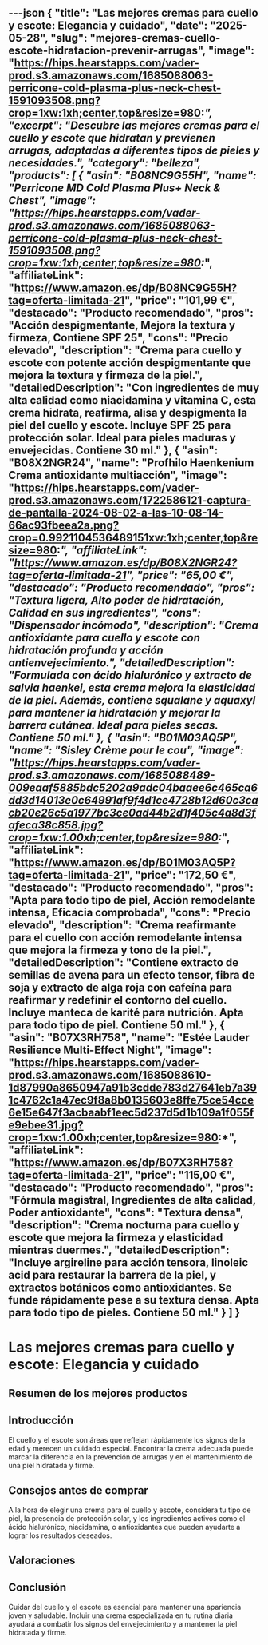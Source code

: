 ---json
{
  "title": "Las mejores cremas para cuello y escote: Elegancia y cuidado",
  "date": "2025-05-28",
  "slug": "mejores-cremas-cuello-escote-hidratacion-prevenir-arrugas",
  "image": "https://hips.hearstapps.com/vader-prod.s3.amazonaws.com/1685088063-perricone-cold-plasma-plus-neck-chest-1591093508.png?crop=1xw:1xh;center,top&resize=980:*",
  "excerpt": "Descubre las mejores cremas para el cuello y escote que hidratan y previenen arrugas, adaptadas a diferentes tipos de pieles y necesidades.",
  "category": "belleza",
  "products": [
    {
      "asin": "B08NC9G55H",
      "name": "Perricone MD Cold Plasma Plus+ Neck & Chest",
      "image": "https://hips.hearstapps.com/vader-prod.s3.amazonaws.com/1685088063-perricone-cold-plasma-plus-neck-chest-1591093508.png?crop=1xw:1xh;center,top&resize=980:*",
      "affiliateLink": "https://www.amazon.es/dp/B08NC9G55H?tag=oferta-limitada-21",
      "price": "101,99 €",
      "destacado": "Producto recomendado",
      "pros": "Acción despigmentante, Mejora la textura y firmeza, Contiene SPF 25",
      "cons": "Precio elevado",
      "description": "Crema para cuello y escote con potente acción despigmentante que mejora la textura y firmeza de la piel.",
      "detailedDescription": "Con ingredientes de muy alta calidad como niacidamina y vitamina C, esta crema hidrata, reafirma, alisa y despigmenta la piel del cuello y escote. Incluye SPF 25 para protección solar. Ideal para pieles maduras y envejecidas. Contiene 30 ml."
    },
    {
      "asin": "B08X2NGR24",
      "name": "Profhilo Haenkenium Crema antioxidante multiacción",
      "image": "https://hips.hearstapps.com/vader-prod.s3.amazonaws.com/1722586121-captura-de-pantalla-2024-08-02-a-las-10-08-14-66ac93fbeea2a.png?crop=0.9921104536489151xw:1xh;center,top&resize=980:*",
      "affiliateLink": "https://www.amazon.es/dp/B08X2NGR24?tag=oferta-limitada-21",
      "price": "65,00 €",
      "destacado": "Producto recomendado",
      "pros": "Textura ligera, Alto poder de hidratación, Calidad en sus ingredientes",
      "cons": "Dispensador incómodo",
      "description": "Crema antioxidante para cuello y escote con hidratación profunda y acción antienvejecimiento.",
      "detailedDescription": "Formulada con ácido hialurónico y extracto de salvia haenkei, esta crema mejora la elasticidad de la piel. Además, contiene squalane y aquaxyl para mantener la hidratación y mejorar la barrera cutánea. Ideal para pieles secas. Contiene 50 ml."
    },
    {
      "asin": "B01M03AQ5P",
      "name": "Sisley Crème pour le cou",
      "image": "https://hips.hearstapps.com/vader-prod.s3.amazonaws.com/1685088489-009eaaf5885bdc5202a9adc04baaee6c465ca6dd3d14013e0c64991af9f4d1ce4728b12d60c3cacb20e26c5a1977bc3ce0ad44b2d1f405c4a8d3fafeca38c858.jpg?crop=1xw:1.00xh;center,top&resize=980:*",
      "affiliateLink": "https://www.amazon.es/dp/B01M03AQ5P?tag=oferta-limitada-21",
      "price": "172,50 €",
      "destacado": "Producto recomendado",
      "pros": "Apta para todo tipo de piel, Acción remodelante intensa, Eficacia comprobada",
      "cons": "Precio elevado",
      "description": "Crema reafirmante para el cuello con acción remodelante intensa que mejora la firmeza y tono de la piel.",
      "detailedDescription": "Contiene extracto de semillas de avena para un efecto tensor, fibra de soja y extracto de alga roja con cafeína para reafirmar y redefinir el contorno del cuello. Incluye manteca de karité para nutrición. Apta para todo tipo de piel. Contiene 50 ml."
    },
    {
      "asin": "B07X3RH758",
      "name": "Estée Lauder Resilience Multi-Effect Night",
      "image": "https://hips.hearstapps.com/vader-prod.s3.amazonaws.com/1685088610-1d87990a8650947a91b3cdde783d27641eb7a391c4762c1a47ec9f8a8b0135603e8ffe75ce54cce6e15e647f3acbaabf1eec5d237d5d1b109a1f055fe9ebee31.jpg?crop=1xw:1.00xh;center,top&resize=980:*",
      "affiliateLink": "https://www.amazon.es/dp/B07X3RH758?tag=oferta-limitada-21",
      "price": "115,00 €",
      "destacado": "Producto recomendado",
      "pros": "Fórmula magistral, Ingredientes de alta calidad, Poder antioxidante",
      "cons": "Textura densa",
      "description": "Crema nocturna para cuello y escote que mejora la firmeza y elasticidad mientras duermes.",
      "detailedDescription": "Incluye argireline para acción tensora, linoleic acid para restaurar la barrera de la piel, y extractos botánicos como antioxidantes. Se funde rápidamente pese a su textura densa. Apta para todo tipo de pieles. Contiene 50 ml."
    }
  ]
}
---


# Las mejores cremas para cuello y escote: Elegancia y cuidado

## Resumen de los mejores productos

<ProductRankingTable products={products} />

## Introducción

El cuello y el escote son áreas que reflejan rápidamente los signos de la edad y merecen un cuidado especial. Encontrar la crema adecuada puede marcar la diferencia en la prevención de arrugas y en el mantenimiento de una piel hidratada y firme.

## Consejos antes de comprar

A la hora de elegir una crema para el cuello y escote, considera tu tipo de piel, la presencia de protección solar, y los ingredientes activos como el ácido hialurónico, niacidamina, o antioxidantes que pueden ayudarte a lograr los resultados deseados.

## Valoraciones

<ProductDetailCard product={products[0]} />

<ProductDetailCard product={products[1]} />

<ProductDetailCard product={products[2]} />

<ProductDetailCard product={products[3]} />

## Conclusión

Cuidar del cuello y el escote es esencial para mantener una apariencia joven y saludable. Incluir una crema especializada en tu rutina diaria ayudará a combatir los signos del envejecimiento y a mantener la piel hidratada y firme.
